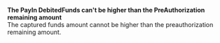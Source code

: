   
<Card title="001505" href="/development-resources/errors/codes/001505">  

 **The PayIn DebitedFunds can't be higher than the PreAuthorization remaining amount**  
 The captured funds amount cannot be higher than the preauthorization remaining amount.  

</Card>